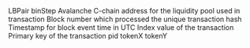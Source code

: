 <ParamField path="LBPair">
LBPair
</ParamField>
<ParamField path="binStep">
binStep
</ParamField>
<ParamField path="contract_address">
Avalanche C-chain address for the liquidity pool used in transaction
</ParamField>
<ParamField path="evt_block_number">
Block number which processed the unique transaction hash
</ParamField>
<ParamField path="evt_block_time">
Timestamp for block event time in UTC
</ParamField>
<ParamField path="evt_index">
Index value of the transaction
</ParamField>
<ParamField path="evt_tx_hash">
Primary key of the transaction
</ParamField>
<ParamField path="pid">
pid
</ParamField>
<ParamField path="tokenX">
tokenX
</ParamField>
<ParamField path="tokenY">
tokenY
</ParamField>
